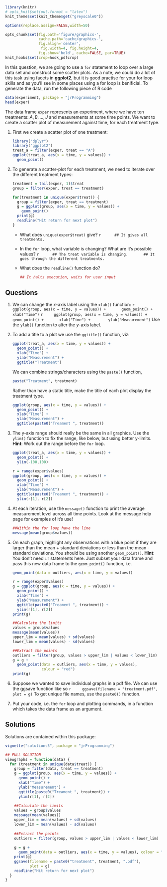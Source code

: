 ```r
library(knitr)
# opts_knit$set(out.format = "latex")
knit_theme$set(knit_theme$get("greyscale0"))

options(replace.assign=FALSE,width=50)

opts_chunk$set(fig.path='figure/graphics-', 
               cache.path='cache/graphics-', 
               fig.align='center', 
                fig.width=4, fig.height=4, 
               fig.show='hold', cache=FALSE, par=TRUE)
knit_hooks$set(crop=hook_pdfcrop)
```

In this question, we are going to use a `for` statement to loop over a large data set and construct some scatter plots. As a note, we could do a lot of this task using facets in **ggplot2**, but it is good practise for your for loop skills and as you'll see in some places using a for loop is benificial. To generate the data, run the following piece of R code

```r
data(experiment, package = "jrProgramming")
head(exper)
``` 

The data frame `exper` represents an experiment, where we have ten treatments:
$A, B, \ldots, J$ and measurements at some time points. We want to create a
scatter plot of measurement against time, for each treatment type.

1. First we create a scatter plot of one treatment:

    ```r
    library("dplyr")
    library("ggplot2")
    treat_a = filter(exper, treat == "A")
    ggplot(treat_a, aes(x = time, y = values)) +
      geom_point()
    ``` 
   
 
1. To generate a scatter-plot for each treatment, we need to iterate over the different
treatment types:

    ```r
    treatment = tail(exper, 1)$treat
    group = filter(exper, treat == treatment)
    ```
    ```r
    for(treatment in unique(exper$treat)) {
      group = filter(exper, treat == treatment)
      g = ggplot(group, aes(x = time, y = values)) +
        geom_point() 
      print(g)
      readline("Hit return for next plot")
    }
    ``` 
    * What does `unique(exper$treat)` give?
        ```r
        ## It gives all treatments.
        ```
    * In the `for` loop, what variable is changing? What are it's possible values?
        ```r
        ## The treat variable is changing. 
        ## It goes through the different treatments.
        ```
    * What does the `readline()` function do?
        
        ```r
        ## It halts execution, waits for user input
        ```


## Questions

1. We can change the $x$-axis label using the `xlab()` function:
    ```r
    ggplot(group, aes(x = time, y = values)) +
      geom_point() +
      xlab("Time") 
    ```
    ```r
    ggplot(group, aes(x = time, y = values)) +
      geom_point() +
      xlab("Time") + 
      ylab("Measurement")
    ```
    Use the `ylab()` function to alter the $y$-axis label.

1. To add a title to a plot we use the `ggtitle()` function, viz:

    ```r
    ggplot(treat_a, aes(x = time, y = values)) +
      geom_point() +
      xlab("Time") +
      ylab("Measurement") +
      ggtitle("Treatment")
    ```

    We can combine strings/characters using the `paste()` function,

    ```r
    paste("Treatment", treatment)
    ```

    Rather than have a static title, make the title of each plot display the treatment type.

    ```r
    ggplot(group, aes(x = time, y = values)) +
      geom_point() +
      xlab("Time") +
      ylab("Measurement") +
      ggtitle(paste0("Treament ", treatment))
    ``` 

1. The y-axis range should really be the same in all graphics. Use the `ylim()` function 
to fix the range, like below, but using better y-limits. __Hint__: Work out the range before the `for` loop.

    ```r
    ggplot(treat_a, aes(x = time, y = values)) +
      geom_point() +
      ylim(-100,100)
    ```

    ```r
    r = range(exper$values)
    ggplot(group, aes(x = time, y = values)) +
      geom_point() +
      xlab("Time") +
      ylab("Measurement") +
      ggtitle(paste0("Treament ", treatment)) +
      ylim(r[1], r[2])
    ``` 


1. At each iteration, use the `message()` function to print the average measurement level across all time points. Look at the message help page for examples of it's use!

    ```r
    ##Within the for loop have the line
    message(mean(group$values))
    ```

1. On each graph, highlight any observations with a blue point if they are
larger than the mean + standard deviations or less than the mean - 
  standard deviations. You should be using another `geom_point()`.
  __Hint__: You don't need `if` statements here. 
  Just subset your data frame and pass this new data frame to the `geom_point()` function, i.e.
  
    ```r
    geom_point(data = outliers, aes(x = time, y = values))
    ```
  
    ```r
    r = range(exper$values)
    g = ggplot(group, aes(x = time, y = values)) +
      geom_point() +
      xlab("Time") +
      ylab("Measurement") +
      ggtitle(paste0("Treament ", treatment)) +
      ylim(r[1], r[2])
    print(g)

    ##Calculate the limits
    values = group$values
    message(mean(values))
    upper_lim = mean(values) + sd(values)
    lower_lim = mean(values) - sd(values)
    
    ##Extract the points
    outliers = filter(group, values > upper_lim | values < lower_lim)
    g = g +
      geom_point(data = outliers, aes(x = time, y = values),
                 colour = "red")
    print(g)
    ```
  

1. Suppose we wanted to save individual graphs in a pdf file. We can use the ggsave function like so
    ```r
    ggsave(filename = "treatment.pdf", 
             plot = g)
    ```
To get unique file names, use the `paste0()` function.

1. Put your code, i.e. the `for` loop and plotting commands, in a function which takes the data frame as an argument.


## Solutions

Solutions are contained within this package:
```r
vignette("solutions5", package = "jrProgramming")
```


```r
## FULL SOLUTION
viewgraphs = function(data) {
  for (treatment in unique(data$treat)) {
    group = filter(data, treat == treatment)
    g = ggplot(group, aes(x = time, y = values)) +
      geom_point() +
      xlab("Time") +
      ylab("Measurement") +
      ggtitle(paste0("Treament ", treatment)) +
      ylim(r[1], r[2])
    
    ##Calculate the limits
    values = group$values
    message(mean(values))
    upper_lim = mean(values) + sd(values)
    lower_lim = mean(values) - sd(values)
    
    ##Extract the points
    outliers = filter(group, values > upper_lim | values < lower_lim)
    
    g = g +
      geom_point(data = outliers, aes(x = time, y = values), colour = "red")
    print(g)
    ggsave(filename = paste0("treatment", treatment, ".pdf"),
           plot = g)
    readline("Hit return for next plot")
  }
}
```
